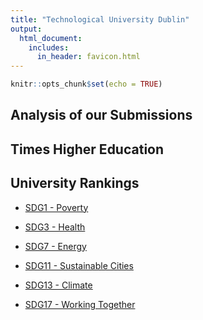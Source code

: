 ```yaml
---
title: "Technological University Dublin"
output:
  html_document:
    includes:
      in_header: favicon.html
---
```


```r
knitr::opts_chunk$set(echo = TRUE)
```

## Analysis of our Submissions
## Times Higher Education 
## University Rankings

- [SDG1 - Poverty](https://tud.netlify.app/poverty.html){target="_blank"}

- [SDG3 - Health](https://tud.netlify.app/health.html){target="_blank"}

- [SDG7 - Energy](https://tud.netlify.app/energy.html){target="_blank"}

- [SDG11 - Sustainable Cities](https://tud.netlify.app/sustainable.html){target="_blank"}

- [SDG13 - Climate](https://tud.netlify.app/climate.html){target="_blank"}

- [SDG17 - Working Together](https://tud.netlify.app/working-together.html){target="_blank"}
